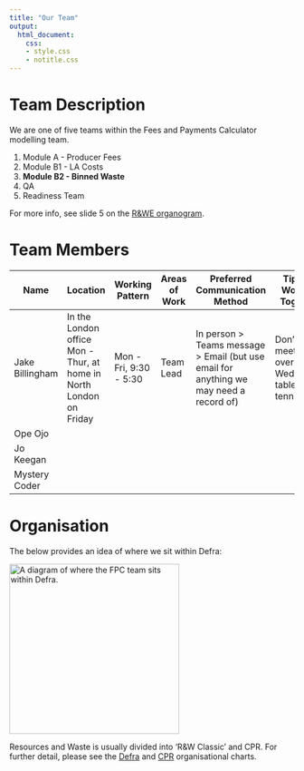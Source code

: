 ```yaml
---
title: "Our Team"
output:
  html_document:
    css: 
    - style.css
    - notitle.css
---
```


# Team Description

We are one of five teams within the Fees and Payments Calculator modelling team.

1. Module A - Producer Fees
2. Module B1 - LA Costs
3. **Module B2 - Binned Waste**
4. QA 
5. Readiness Team

For more info, see slide 5 on the [R&WE organogram](https://defra.sharepoint.com/:p:/t/Team419/ET9BduVb5n1KoY1MRh_HzIgBpMcze0Na0iz3Zdlg0Xnljw?e=BgFqbk&CID=400146ED-B571-496F-BA2F-ED9010488AF3&wdLOR=c7120BEFD-55C0-4AC6-B916-B17122625B69).

# Team Members

| Name | Location | Working Pattern | Areas of Work | Preferred Communication Method | Tips for Working Together | 
|---|---|---|---|---|---|
| Jake Billingham | In the London office Mon - Thur, at home in North London on Friday | Mon - Fri, 9:30 - 5:30 | Team Lead | In person > Teams message > Email (but use email for anything we may need a record of) | Don't put meetings over Wednesday table tennis!  |
| Ope Ojo  |  |  |  |  |  |
| Jo Keegan |  |  |  |  |  |
| Mystery Coder |  |  |  |  |  |

# Organisation

The below provides an idea of where we sit within Defra:

<img src="fpcinorg.png" alt="A diagram of where the FPC team sits within Defra." width="300"/>

Resources and Waste is usually divided into 'R&W Classic' and CPR.  For further detail, please see the [Defra](https://defra.sharepoint.com/sites/Defraintranet/SitePages/Organisational-chart.aspx) and [CPR](https://defra.sharepoint.com/teams/Team1478/Central%20PMO/Forms/AllItems.aspx?csf=1&web=1&e=40pAnJ&cid=6748e449%2Da960%2D4705%2D9694%2D022465844f7d&RootFolder=%2Fteams%2FTeam1478%2FCentral%20PMO%2F06%2E%20Resourcing%2F03%2E%20Resource%20%26%20Waste%20People%20%26%20Resourcing%2F1%2E%20Org%20Charts&FolderCTID=0x012000A44110381EB3CB4C816BD7BB43BEA974&OR=Teams%2DHL&CT=1692001571358&clickparams=eyJBcHBOYW1lIjoiVGVhbXMtRGVza3RvcCIsIkFwcFZlcnNpb24iOiIyNy8yMzA3MDMwNzMzMCIsIkhhc0ZlZGVyYXRlZFVzZXIiOmZhbHNlfQ%3D%3D) organisational charts.